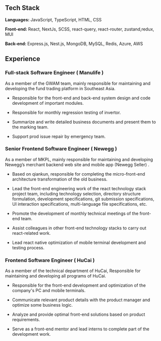 
<Profile />

## Tech Stack

<b>Languages:</b> JavaScript, TypeScript, HTML, CSS

<b>Front-end: </b> React, NextJs, SCSS, react-query, react-router, zustand,redux,
MUI

<b>Back-end: </b> Express.js, Nest.js, MongoDB, MySQL, Redis, Azure, AWS

<Divider />

## Experience

### Full-stack Software Engineer ( Manulife )

As a member of the GWAM team, mainly responsible for maintaining and developing the fund trading platform in Southeast Asia.

- Responsible for the front-end and back-end system design and code development of important modules.
- Responsible for monthly regression testing of invertor.

- Summarize and write detailed business documents and present them to the marking team.

- Support prod issue repair by emergency team.

<Divider />

### Senior Frontend Software Engineer ( Newegg )

As a member of MKPL, mainly responsible for maintaining and developing Newegg’s merchant backend web site and mobile app (Newegg Seller) .

- Based on qiankun, responsible for completing the micro-front-end architecture transformation of the old business.

- Lead the front-end engineering work of the react technology stack project team, including technology selection, directory structure formulation, development specifications, git submission specifications, UI interaction specifications, multi-language file specifications, etc.
- Promote the development of monthly technical meetings of the front-end team.
- Assist colleagues in other front-end technology stacks to carry out react-related work.
- Lead react native optimization of mobile terminal development and testing process.

<Divider />

### Frontend Software Engineer ( HuCai )

As a member of the technical department of HuCai, Responsible for maintaining and developing all programs of HuCai.

- Responsible for the front-end development and optimization of the company's PC and mobile terminals.

- Communicate relevant product details with the product manager and optimize some business logic.

- Analyze and provide optimal front-end solutions based on product requirements.

- Serve as a front-end mentor and lead interns to complete part of the development work.

<Divider />
